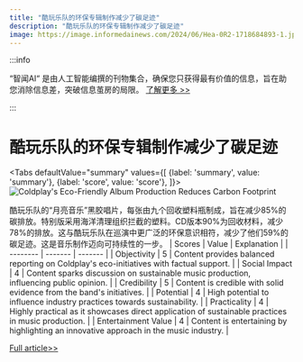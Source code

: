 ```yaml
---
title: "酷玩乐队的环保专辑制作减少了碳足迹"
description: "酷玩乐队的环保专辑制作减少了碳足迹"
image: https://image.informedainews.com/2024/06/Hea-0R2-1718684893-1.jpg
---
```



:::info

“智闻AI“ 是由人工智能编撰的刊物集合，确保您只获得最有价值的信息，旨在助您消除信息差，突破信息茧房的局限。  [了解更多 >>](/)

:::

# 酷玩乐队的环保专辑制作减少了碳足迹


<Tabs
	defaultValue="summary"
	values={[
	{label: 'summary', value: 'summary'},
	{label: 'score', value: 'score'},
]}>
<TabItem value="summary">
<img
  src="https://image.informedainews.com/2024/06/Hea-0R2-1718684893-1.jpg"
  alt="Coldplay's Eco-Friendly Album Production Reduces Carbon Footprint"
/>



酷玩乐队的“月亮音乐”黑胶唱片，每张由九个回收塑料瓶制成，旨在减少85%的碳排放。特别版采用海洋清理组织拦截的塑料。CD版本90%为回收材料，减少78%的排放。这与酷玩乐队在巡演中更广泛的环保意识相符，减少了他们59%的碳足迹。这是音乐制作迈向可持续性的一步。
</TabItem>
<TabItem value="score">
	| Scores     | Value   | Explanation |
	| -------- | ------- | ------- |
	| Objectivity  | 5    | Content provides balanced reporting on Coldplay's eco-initiatives with factual support.    |
	| Social Impact | 4     | Content sparks discussion on sustainable music production, influencing public opinion.    |
	| Credibility    | 5    | Content is credible with solid evidence from the band's initiatives.    |
	| Potential    | 4    | High potential to influence industry practices towards sustainability.    |
	| Practicality    | 4    | Highly practical as it showcases direct application of sustainable practices in music production.    |
	| Entertainment Value    | 4    | Content is entertaining by highlighting an innovative approach in the music industry.    |
</TabItem>
</Tabs>

[Full article>>](https://www.theguardian.com/music/article/2024/jun/17/coldplay-vinyl-copies-of-new-album-moon-music-will-be-made-from-old-plastic-bottles)
